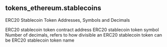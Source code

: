 ## tokens_ethereum.stablecoins 
ERC20 Stablecoin Token Addresses, Symbols and Decimals

<ParamField path="contract_address">
ERC20 stablecoin token contract address
</ParamField>
<ParamField path="symbol">
ERC20 stablecoin token symbol
</ParamField>
<ParamField path="decimals">
Number of decimals, refers to how divisible an ERC20 stablecoin token can be
</ParamField>
<ParamField path="name">
ERC20 stablecoin token name
</ParamField>
